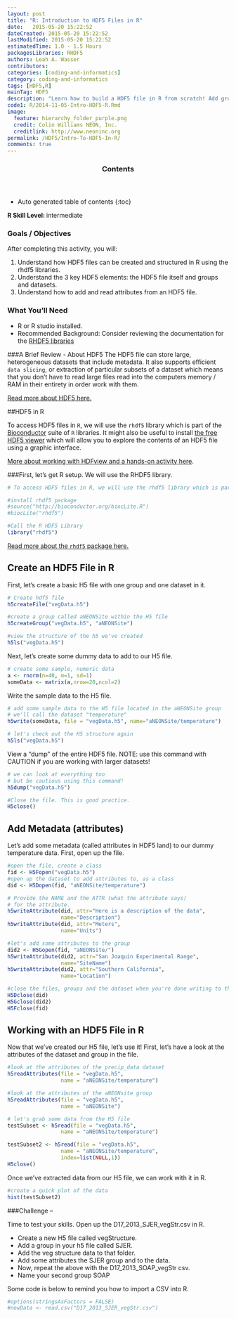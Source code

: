 ```yaml
---
layout: post
title: "R: Introduction to HDF5 Files in R"
date:   2015-05-20 15:22:52
dateCreated: 2015-05-20 15:22:52
lastModified: 2015-05-20 15:22:52
estimatedTime: 1.0 - 1.5 Hours
packagesLibraries: RHDF5
authors: Leah A. Wasser
contributors:
categories: [coding-and-informatics]
category: coding-and-informatics
tags: [HDF5,R]
mainTag: HDF5
description: "Learn how to build a HDF5 file in R from scratch! Add groups, datasets and attributes. Read data out from the file."
code1: R/2014-11-05-Intro-HDF5-R.Rmd
image:
  feature: hierarchy_folder_purple.png
  credit: Colin Williams NEON, Inc.
  creditlink: http://www.neoninc.org
permalink: /HDF5/Intro-To-HDF5-In-R/
comments: true
---
```


<section id="table-of-contents" class="toc">
  <header>
    <h3 >Contents</h3>
  </header>
<div id="drawer" markdown="1">
*  Auto generated table of contents
{:toc}
</div>
</section>
<!-- /#table-of-contents -->

<div id="objectives">
<strong>R Skill Level: </strong> intermediate

<h3>Goals / Objectives</h3>
After completing this activity, you will:
<ol>
<li>Understand how HDF5 files can be created and structured in R using the rhdf5 libraries. </li>
<li>Understand the 3 key HDF5 elements: the HDF5 file itself and groups and datasets.</li>
<li>Understand how to add and read attributes from an HDF5 file.</li>
</ol>

<h3>What You'll Need</h3>
<ul>
<li>R or R studio installed.</li>
<li>Recommended Background: Consider reviewing the documentation for the <a href="http://www.bioconductor.org/packages/release/bioc/manuals/rhdf5/man/rhdf5.pdf" target="_blank">RHDF5 libraries</a></li>
</ul>
</div>


###A Brief Review - About HDF5
The HDF5 file can store large, heterogeneous datasets that include metadata. It also supports efficient `data slicing`, or extraction of particular subsets of a dataset which means that you don't have to read  large files read into the computers memory / RAM in their entirety in order work with them. 

[Read more about HDF5 here.]({{ site.baseurl }}/HDF5/About/)

##HDF5 in R

To access HDF5 files in `R`, we will use the `rhdf5` library which is part of the <a href="http://www.bioconductor.org" target="_blank">Bioconductor</a> suite of `R` libraries. It might also be useful to install <a href="http://www.hdfgroup.org/products/java/hdfview/" target="_blank">the free HDF5 viewer</a> which will allow you to explore the contents of an HDF5 file using a graphic interface.

[More about working with HDFview and a hands-on activity here]({{ site.baseurl }}/HDF5/Exploring-Data-HDFView/).


###First, let's get R setup. We will use the RHDF5 library.

```r

# To access HDF5 files in R, we will use the rhdf5 library which is part of the Bioconductor suite of R libraries.

#install rhdf5 package
#source("http://bioconductor.org/biocLite.R")
#biocLite("rhdf5")

#Call the R HDF5 Library
library("rhdf5")

```

<a href="http://www.bioconductor.org/packages/release/bioc/vignettes/rhdf5/inst/doc/rhdf5.pdf" target="_blank">Read more about the `rhdf5` package here.</a>

## Create an HDF5 File in R

First, let's create a basic H5 file with one group and one dataset in it. 

```r

# Create hdf5 file
h5createFile("vegData.h5")

#create a group called aNEONSite within the H5 file
h5createGroup("vegData.h5", "aNEONSite")

#view the structure of the h5 we've created
h5ls("vegData.h5")
```

Next, let's create some dummy data to add to our H5 file.

```r
# create some sample, numeric data 
a <- rnorm(n=40, m=1, sd=1) 
someData <- matrix(a,nrow=20,ncol=2)
```

Write the sample data to the H5 file.

```r

# add some sample data to the H5 file located in the aNEONSite group
# we'll call the dataset "temperature"
h5write(someData, file = "vegData.h5", name="aNEONSite/temperature")

# let's check out the H5 structure again
h5ls("vegData.h5")

```

View a "dump" of the entire HDF5 file. NOTE: use this command with CAUTION if you
are working with larger datasets!

``` r

# we can look at everything too 
# but be cautious using this command!
h5dump("vegData.h5")

#Close the file. This is good practice.
H5close()

```


## Add Metadata (attributes)

Let's add some metadata (called attributes in HDF5 land) to our dummy temperature
data. First, open up the file.

```r

#open the file, create a class
fid <- H5Fopen("vegData.h5")
#open up the dataset to add attributes to, as a class
did <- H5Dopen(fid, "aNEONSite/temperature")

# Provide the NAME and the ATTR (what the attribute says) 
# for the attribute.
h5writeAttribute(did, attr="Here is a description of the data",
                 name="Description")
h5writeAttribute(did, attr="Meters",
                 name="Units")

```
``` r
#let's add some attributes to the group
did2 <- H5Gopen(fid, "aNEONSite/")
h5writeAttribute(did2, attr="San Joaquin Experimental Range",
                 name="SiteName")
h5writeAttribute(did2, attr="Southern California",
                 name="Location")

#close the files, groups and the dataset when you're done writing to them!
H5Dclose(did)
H5Gclose(did2)
H5Fclose(fid)

```

## Working with an HDF5 File in R

Now that we've created our H5 file, let's use it! First, let's have a look at 
the attributes of the dataset and group in the file.

```r

#look at the attributes of the precip_data dataset
h5readAttributes(file = "vegData.h5", 
                 name = "aNEONSite/temperature")

#look at the attributes of the aNEONsite group
h5readAttributes(file = "vegData.h5", 
                 name = "aNEONSite")

# let's grab some data from the H5 file
testSubset <- h5read(file = "vegData.h5", 
                 name = "aNEONSite/temperature")

testSubset2 <- h5read(file = "vegData.h5", 
                 name = "aNEONSite/temperature",
                 index=list(NULL,1))
H5close()


```
Once we've extracted data from our H5 file, we can work with it
in R. 

``` r

#create a quick plot of the data
hist(testSubset2)

```

###Challenge -- 

Time to test your skills. Open up the D17_2013_SJER_vegStr.csv in R. 

* Create a new H5 file called vegStructure.
* Add a group in your h5 file called SJER. 
* Add the veg structure data to that folder.
* Add some attributes the SJER group and to the data. 
* Now, repeat the above with the D17_2013_SOAP_vegStr csv.
* Name your second group SOAP

Some code is below to remind you how to import a CSV into R.

```r

#options(stringsAsFactors = FALSE)
#newData <- read.csv("D17_2013_SJER_vegStr.csv")

```


